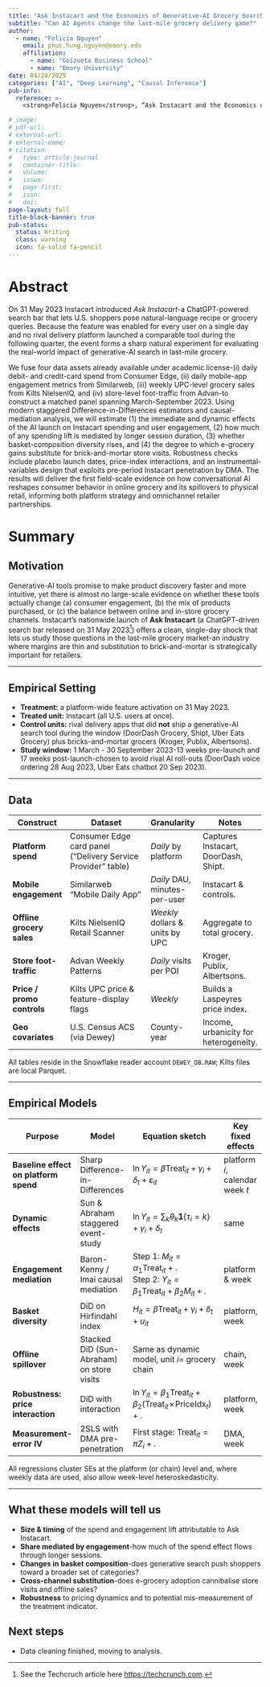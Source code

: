 ```yaml
---
title: "Ask Instacart and the Economics of Generative-AI Grocery Search"
subtitle: "Can AI Agents change the last-mile grocery delivery game?"
author: 
  - name: "Felicia Nguyen"
    email: phuc.hung.nguyen@emory.edu
    affiliation:
      - name: "Goizueta Business School"
      - name: "Emory University"
date: 04/24/2025
categories: ["AI", "Deep Learning", "Causal Inference"]
pub-info:
  reference: >-
    <strong>Felicia Nguyen</strong>, “Ask Instacart and the Economics of Generative-AI Grocery Search”

# image: 
# pdf-url: 
# external-url:
# external-name:
# citation:
#   type: article-journal
#   container-title: 
#   volume: 
#   issue:
#   page-first:
#   issn:
#   doi:
page-layout: full
title-block-banner: true
pub-status: 
  status: Writing
  class: warning
  icon: fa-solid fa-pencil
---
```


# Abstract

On 31 May 2023 Instacart introduced *Ask Instacart*-a ChatGPT-powered search bar that lets U.S. shoppers pose natural-language recipe or grocery queries.  Because the feature was enabled for every user on a single day and no rival delivery platform launched a comparable tool during the following quarter, the event forms a sharp natural experiment for evaluating the real-world impact of generative-AI search in last-mile grocery.

We fuse four data assets already available under academic license-(i) daily debit- and credit-card spend from Consumer Edge, (ii) daily mobile-app engagement metrics from Similarweb, (iii) weekly UPC-level grocery sales from Kilts NielsenIQ, and (iv) store-level foot-traffic from Advan-to construct a matched panel spanning March-September 2023.  Using modern staggered Difference-in-Differences estimators and causal-mediation analysis, we will estimate (1) the immediate and dynamic effects of the AI launch on Instacart spending and user engagement, (2) how much of any spending lift is mediated by longer session duration, (3) whether basket-composition diversity rises, and (4) the degree to which e-grocery gains substitute for brick-and-mortar store visits.  Robustness checks include placebo launch dates, price-index interactions, and an instrumental-variables design that exploits pre-period Instacart penetration by DMA.  The results will deliver the first field-scale evidence on how conversational AI reshapes consumer behavior in online grocery and its spillovers to physical retail, informing both platform strategy and omnichannel retailer partnerships.

# Summary

## Motivation

Generative-AI tools promise to make product discovery faster and more intuitive, yet there is almost no large-scale evidence on whether these tools actually change (a) consumer engagement, (b) the mix of products purchased, or (c) the balance between online and in-store grocery channels. Instacart's nationwide launch of **Ask Instacart** (a ChatGPT-driven search bar released on 31 May 2023[^1]) offers a clean, single-day shock that lets us study those questions in the last-mile grocery market-an industry where margins are thin and substitution to brick-and-mortar is strategically important for retailers.

[^1]: See the Techcruch article here [https://techcrunch.com](https://techcrunch.com/2023/05/31/instacart-in-app-ai-search-tool-powered-by-chatgpt/).

---

## Empirical Setting

* **Treatment:** a platform-wide feature activation on 31 May 2023.
* **Treated unit:** Instacart (all U.S. users at once).
* **Control units:** rival delivery apps that did **not** ship a generative-AI search tool during the window (DoorDash Grocery, Shipt, Uber Eats Grocery) plus bricks-and-mortar grocers (Kroger, Publix, Albertsons).
* **Study window:** 1 March - 30 September 2023-13 weeks pre-launch and 17 weeks post-launch-chosen to avoid rival AI roll-outs (DoorDash voice ordering 28 Aug 2023, Uber Eats chatbot 20 Sep 2023).

---

## Data

| Construct                  | Dataset                                                      | Granularity                     | Notes                                 |
| -------------------------- | ------------------------------------------------------------ | ------------------------------- | ------------------------------------- |
| **Platform spend**         | Consumer Edge card panel ("Delivery Service Provider" table) | *Daily* by platform             | Captures Instacart, DoorDash, Shipt.  |
| **Mobile engagement**      | Similarweb "Mobile Daily App"                                | *Daily* DAU, minutes-per-user   | Instacart & controls.                 |
| **Offline grocery sales**  | Kilts NielsenIQ Retail Scanner                               | *Weekly* dollars & units by UPC | Aggregate to total grocery.           |
| **Store foot-traffic**     | Advan Weekly Patterns                                        | *Daily* visits per POI          | Kroger, Publix, Albertsons.           |
| **Price / promo controls** | Kilts UPC price & feature-display flags                      | *Weekly*                        | Builds a Laspeyres price index.       |
| **Geo covariates**         | U.S. Census ACS (via Dewey)                                  | County-year                     | Income, urbanicity for heterogeneity. |

All tables reside in the Snowflake reader account `DEWEY_DB.RAW`; Kilts files are local Parquet.

---

## Empirical Models

| Purpose                               | Model                                     | Equation sketch                                                                                                 | Key fixed effects               |
| ------------------------------------- | ----------------------------------------- | --------------------------------------------------------------------------------------------------------------- | ------------------------------- |
| **Baseline effect on platform spend** | Sharp Difference-in-Differences           | $\ln Y_{it}= \beta\text{Treat}_{it}+ \gamma_i+ \delta_t+ \varepsilon_{it}$                                     | platform $i$, calendar week $t$ |
| **Dynamic effects**                   | Sun & Abraham staggered event-study       | $\ln Y_{it}= \sum_k \theta_k \mathbf 1\{ \tau_i=k\}+ \gamma_i+ \delta_t$                                       | same                            |
| **Engagement mediation**              | Baron-Kenny / Imai causal mediation       | Step 1: $M_{it}= \alpha_1\text{Treat}_{it}+.$  <br>Step 2: $Y_{it}= \beta_1\text{Treat}_{it}+ \beta_2 M_{it}+.$ | platform & week                 |
| **Basket diversity**                  | DiD on Hirfindahl index              | $H_{it}= \beta\text{Treat}_{it}+ \gamma_i+ \delta_t+ u_{it}$                                                    | platform, week                  |
| **Offline spillover**                 | Stacked DiD (Sun-Abraham) on store visits | Same as dynamic model, unit $i$= grocery chain                                                                  | chain, week                     |
| **Robustness: price interaction**     | DiD with interaction                      | $\ln Y_{it}= \beta_1\text{Treat}_{it}+ \beta_2(\text{Treat}_{it}\!\times\!\text{PriceIdx}_t)+.$                | platform, week                  |
| **Measurement-error IV**              | 2SLS with DMA pre-penetration             | First stage: $\text{Treat}_{it}= \pi Z_i+.$                                                                     | DMA, week                       |

All regressions cluster SEs at the platform (or chain) level and, where weekly data are used, also allow week-level heteroskedasticity.

---

## What these models will tell us

* **Size & timing** of the spend and engagement lift attributable to Ask Instacart.
* **Share mediated by engagement**-how much of the spend effect flows through longer sessions.
* **Changes in basket composition**-does generative search push shoppers toward a broader set of categories?
* **Cross-channel substitution**-does e-grocery adoption cannibalise store visits and offline sales?
* **Robustness** to pricing dynamics and to potential mis-measurement of the treatment indicator.

## Next steps

- Data cleaning finished, moving to analysis.
